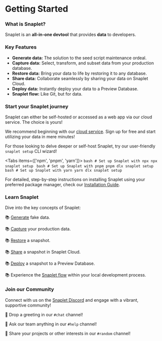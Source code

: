 
# Getting Started

### What is Snaplet?

Snaplet is an **all-in-one devtool** that provides **data** to developers.

### Key Features

- **Generate data:** The solution to the seed script maintenance ordeal.
- **Capture data:** Select, transform, and subset data from your production database.
- **Restore data:** Bring your data to life by restoring it to any database.
- **Share data:** Collaborate seamlessly by sharing your data on Snaplet Cloud.
- **Deploy data:** Instantly deploy your data to a Preview Database.
- **Snaplet flow:** Like Git, but for data.

### Start your Snaplet journey

Snaplet can either be self-hosted or accessed as a web app via our cloud service. The choice is yours!

We recommend beginning with our [cloud service](https://snaplet.dev). Sign up for free and start utilizing your data in mere minutes!

For those looking to delve deeper or self-host Snaplet, try our user-friendly `snaplet setup` CLI wizard!

<Tabs items={['npm', 'pnpm', 'yarn']}>
  <Tab>
    ```bash
    # Set up Snaplet with npx
    npx snaplet setup
    ```
  </Tab>
  <Tab>
    ```bash
    # Set up Snaplet with pnpm
    pnpm dlx snaplet setup
    ```
  </Tab>
  <Tab>
    ```bash
    # Set up Snaplet with yarn
    yarn dlx snaplet setup
    ```
  </Tab>
</Tabs>

For detailed, step-by-step instructions on installing Snaplet using your preferred package manager, check our [Installation Guide](/start-here/installation).

### Learn Snaplet

Dive into the key concepts of Snaplet:

📚 [Generate]('/core-concepts/generate') fake data.

📚 [Capture]('/core-concepts/capture') your production data.

📚 [Restore]('/core-concepts/restore') a snapshot.

📚 [Share]('/core-concepts/share') a snapshot in Snaplet Cloud.

📚 [Deploy]('/core-concepts/deploy') a snapshot to a Preview Database.

📚 Experience the [Snaplet flow]('/core-concepts/snaplet-flow') within your local development process.

### Join our Community

Connect with us on the [Snaplet Discord](https://app.snaplet.dev/chat) and engage with a vibrant, supportive community!

💬 Drop a greeting in our `#chat` channel!

💬 Ask our team anything in our `#help` channel!

💬 Share your projects or other interests in our `#random` channel!